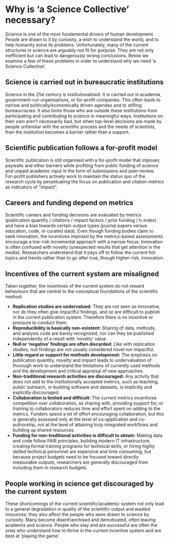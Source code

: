 # Why is 'a Science Collective' necessary? {#why-necessary}

Science is one of the most fundamental drivers of human development. People are
drawn to it by curiosity, a wish to understand the world, and to help humanity
solve its problems. Unfortunately, many of the current structures in science
are arguably not fit for purpose. They are not only inefficient but can lead
to dangerously wrong conclusions. Below we examine a few of these problems in
order to understand why we need 'a Science Collective'.

## Science is carried out in bureaucratic institutions

Science in the 21st century is institutionalised. It is carried out in
academia, government-run organisations, or for-profit companies. This often
leads to narrow and politically/economically driven agendas and to stifling
bureaucracies. It also limits those who are outside these institutions from
participating and contributing to science in meaningful ways.
Institutions on their own aren't necessarily bad, but when top-level
decisions are made by people unfamiliar with the scientific process and the
needs of scientists, than the institution becomes a barrier rather than a support.

## Scientific publication follows a for-profit model

Scientific publication is still organised with a for-profit model that imposes
paywalls and other barriers while profiting from public funding of science and
unpaid academic input in the form of submissions and peer-review. For-profit
publishers actively work to maintain the status quo of the research cycle
by perpetuating the focus on publication and citation metrics as indicators
of "impact".

## Careers and funding depend on metrics

Scientific careers and funding decisions are evaluated by metrics (publication
quantity / citations / impact factors / prior funding / h-index) and have a bias towards
certain output types (journal papers versus education, code, or curated data).
Even though funding bodies claim to seek innovation, the incentives imposed by
the metrics-based assessments encourage a low-risk incremental approach with a
narrow focus. Innovation is often confused with novelty (unexpected results
that get attention in the media). Researchers understand that it pays off to
follow the current hot topics and trends rather than to go after true, though higher-risk,
innovation.

## Incentives of the current system are misaligned

Taken together, the incentives of the current system do not reward behaviours
that are central to the conceptual foundations of the scientific method:

- **Replication studies are undervalued:** They are not seen as innovative, nor do they often give impactful findings, and so are difficult to publish in the current publication system. Therefore there is no incentive or pressure to conduct them.
- **Reproducibility is basically non-existent:** Sharing of data, methods, and analysis code are barely recognized, nor can they be published independently of a result with 'novelty' value.
- **Null or 'negative' findings are often discarded:** Like with replication studies, null findings are not usually considered novel nor impactful.
- **Little regard or support for methods development:** The emphasis on publication quantity, novelty and impact leads to undervaluation of thorough work to understand the limitations of currently used methods and the development and critical appraisal of new approaches.
- **Non-traditional research activities are discouraged:** Any activity that does not add to the institutionally accepted metrics, such as teaching, public outreach, or building software and datasets, is implicitly and explicitly discouraged.
- **Collaboration is limited and difficult:** The current metrics incentivise competition over collaboration, as sharing with, providing support for, or training to collaborators reduces time and effort spent on adding to the metrics. Funders spend a lot of effort encouraging collaboration, but this is generally assessed only at the level of co-application and co-authorship, not at the level of attaining truly integrated workflows and building up shared resources.
- **Funding for non-traditional activities is difficult to obtain:** Making data and code follow FAIR principles, building modern IT infrastructure, creating formal training programs for technical skills, or hiring highly skilled technical personnel are expensive and time consuming, but because project budgets need to be focused toward directly measurable outputs, researchers are generally discouraged from including them in research budgets.

## People working in science get discouraged by the current system

These shortcomings of the current scientific/academic system not only lead to a
general degradation in quality of the scientific output and wasted resources;
they also affect the people who were drawn to science by curiosity. Many become
disenfranchised and demotivated, often leaving academia and science. People who
stay and are successful are often the ones who understand how to thrive in the
current incentive system and are best at 'playing the game'.
